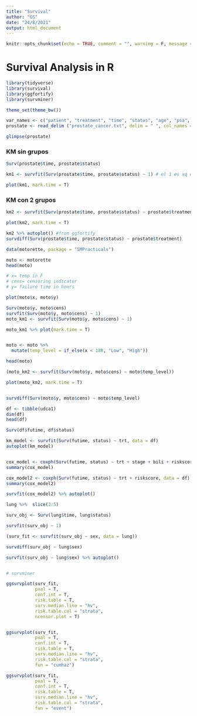 ```yaml
---
title: "Survival"
author: "GS"
date: "24/8/2021"
output: html_document
---
```


```r
knitr::opts_chunk$set(echo = TRUE, comment = "", warning = F, message = F)
```

# Survival Analysis in R

```r
library(tidyverse)
library(survival)
library(ggfortify)
library(survminer)

theme_set(theme_bw())
```


```r
var_names <- c("patient", "treatment", "time", "status", "age", "psa", "size", "gleason")
prostate <- read_delim ("prostate_cancer.txt", delim = " ", col_names = var_names)

glimpse(prostate)
```
### KM sin grupos

```r
Surv(prostate$time, prostate$status)

km1 <- survfit(Surv(prostate$time, prostate$status) ~ 1) # el 1 es xq es sin grupos

plot(km1, mark.time = T)
```

### KM con 2 grupos
```r
km2 <- survfit(Surv(prostate$time, prostate$status) ~ prostate$treatment) # el 1 es xq es sin grupos

plot(km2, mark.time = T)

```
```r
km2 %>% autoplot() #from ggfortify
survdiff(Surv(prostate$time, prostate$status) ~ prostate$treatment)

```

```r
data(motorette, package = "SMPracticals")

moto <- motorette
head(moto)

# x= temp in F
# cens= censoring indicator
# y= failure time in hours

plot(moto$x, moto$y)

Surv(moto$y, moto$cens)
survfit(Surv(moto$y, moto$cens) ~ 1)
moto_km1 <- survfit(Surv(moto$y, moto$cens) ~ 1)

moto_km1 %>% plot(mark.time = T)


moto <- moto %>% 
  mutate(temp_level = if_else(x < 180, "Low", "High"))

head(moto)

(moto_km2 <- survfit(Surv(moto$y, moto$cens) ~ moto$temp_level))

plot(moto_km2, mark.time = T)


survdiff(Surv(moto$y, moto$cens) ~ moto$temp_level)
```

```r
df <- tibble(udca1)
dim(df)
head(df)

Surv(df$futime, df$status)

km_model <- survfit(Surv(futime, status) ~ trt, data = df)
autoplot(km_model)


cox_model <- coxph(Surv(futime, status) ~ trt + stage + bili + riskscore, data = df)
summary(cox_model)

cox_model2 <- coxph(Surv(futime, status) ~ trt + riskscore, data = df)
summary(cox_model2)
```

```r
survfit(cox_model2) %>% autoplot()
```


```r
lung %>%  slice(3:5)

surv_obj <- Surv(lung$time, lung$status)

survfit(surv_obj ~ 1)

(surv_fit <- survfit(surv_obj ~ sex, data = lung))

survdiff(surv_obj ~ lung$sex)

survfit(surv_obj ~ lung$sex) %>% autoplot()


# survminer

ggsurvplot(surv_fit, 
           pval = T,
           conf.int = T,
           risk.table = T,
           surv.median.line = "hv",
           risk.table.col = "strata",
           ncensor.plot = T)


ggsurvplot(surv_fit, 
           pval = T,
           conf.int = T,
           risk.table = T,
           surv.median.line = "hv",
           risk.table.col = "strata",
           fun = "cumhaz")

ggsurvplot(surv_fit, 
           pval = T,
           conf.int = T,
           risk.table = T,
           surv.median.line = "hv",
           risk.table.col = "strata",
           fun = "event")

```






















